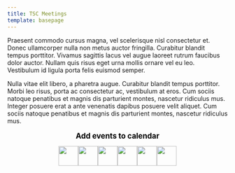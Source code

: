 ```yaml
---
title: TSC Meetings
template: basepage
---
```


Praesent commodo cursus magna, vel scelerisque nisl consectetur et. Donec ullamcorper nulla non metus auctor fringilla. Curabitur blandit tempus porttitor. Vivamus sagittis lacus vel augue laoreet rutrum faucibus dolor auctor. Nullam quis risus eget urna mollis ornare vel eu leo. Vestibulum id ligula porta felis euismod semper.

Nulla vitae elit libero, a pharetra augue. Curabitur blandit tempus porttitor. Morbi leo risus, porta ac consectetur ac, vestibulum at eros. Cum sociis natoque penatibus et magnis dis parturient montes, nascetur ridiculus mus. Integer posuere erat a ante venenatis dapibus posuere velit aliquet. Cum sociis natoque penatibus et magnis dis parturient montes, nascetur ridiculus mus.

<div>
    <p style="margin:0px 0px 10px 0px;text-align:center;font-size:17px;line-height:150%;color:#000;font-weight:bold;">
        Add events to calendar
    </p>
    <p style="margin:0px 0px 10px 0px;text-align:center;font-size:0px;">
        <a href="https://www.addevent.com/calendar/pP575215+apple" title="Apple" target="_blank" style="display:inline;">
            <img src="https://cdn.addevent.com/libs/imgs/icon-emd-share-apple-t1.png" alt="Apple" width="45" border="0" style="width:45px;display:inline;" />
        </a>
        <a href="https://www.addevent.com/calendar/pP575215+google" title="Google" target="_blank" style="display:inline;">
            <img src="https://cdn.addevent.com/libs/imgs/icon-emd-share-google-t1.png" alt="Google" width="45" border="0" style="width:45px;display:inline;" />
        </a>
        <a href="https://www.addevent.com/calendar/pP575215+office365" title="Office 365" target="_blank" style="display:inline;">
            <img src="https://cdn.addevent.com/libs/imgs/icon-emd-share-office365-t1.png" alt="Office 365" width="45" border="0" style="width:45px;display:inline;" />
        </a>
        <a href="https://www.addevent.com/calendar/pP575215+outlook" title="Outlook" target="_blank" style="display:inline;">
            <img src="https://cdn.addevent.com/libs/imgs/icon-emd-share-outlook-t1.png" alt="Outlook" width="45" border="0" style="width:45px;display:inline;" />
        </a>
        <a href="https://www.addevent.com/calendar/pP575215+outlookcom" title="Outlook.com" target="_blank" style="display:inline;">
            <img src="https://cdn.addevent.com/libs/imgs/icon-emd-share-outlookcom-t1.png" alt="Outlook.com" width="45" border="0" style="width:45px;display:inline;" />
        </a>
        <a href="https://www.addevent.com/calendar/pP575215+yahoo" title="Yahoo" target="_blank" style="display:inline;">
            <img src="https://cdn.addevent.com/libs/imgs/icon-emd-share-yahoo-t1.png" alt="Yahoo" width="45" border="0" style="width:45px;display:inline;" />
        </a>
    </p>
</div>
